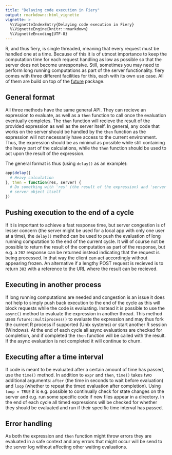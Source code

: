 ```yaml
---
title: "Delaying code execution in Fiery"
output: rmarkdown::html_vignette
vignette: >
  %\VignetteIndexEntry{Delaying code execution in Fiery}
  %\VignetteEngine{knitr::rmarkdown}
  %\VignetteEncoding{UTF-8}
---
```


R, and thus fiery, is single threaded, meaning that every request must be
handled one at a time. Because of this it is of utmost importance to keep the
computation time for each request handling as low as possible so that the
server does not become unresponsive. Still, sometimes you may need to perform
long running computations as part of the server functionality. fiery comes
with three different facilities for this, each with its own use case. All of
them are build on top of the [future](https://github.com/HenrikBengtsson/future)
package.

## General format
All three methods have the same general API. They can recieve an expression
to evaluate, as well as a `then` function to call once the evaluation
eventually completes. The `then` function will recieve the result of the
provided expression as well as the server itself. In general, any code that
works on the server should be handled by the `then` function as the
expression will not necessarily have access to the current environment. Thus,
the expression should be as minimal as possible while still containing the
heavy part of the calculations, while the `then` function should be used to
act upon the result of the expression.

The general format is thus (using `delay()` as an example):

```r
app$delay({
  # Heavy calculation
}, then = function(res, server) {
  # Do something with 'res' (the result of the expression) and 'server' the 
  # server object itself
})
```

## Pushing execution to the end of a cycle
If it is important to achieve a fast response time, but server congestion is
of lesser concern (the server might be used for a local app with only one
user at a time), the `delay()` method can be used to push the evaluation of
long running computation to the end of the current cycle. It will of course
not be possible to return the result of the computation as part of the 
response, but e.g. a `202` response can be returned instead indicating that
the request is being processed. In that way the client can act accordingly 
without appearing frozen. An alternative if a lengthy POST request is 
recieved is to return `303` with a reference to the URL where the result can
be recieved.

## Executing in another process
If long running computations are needed and congestion is an issue it does
not help to simply push back execution to the end of the cycle as this will 
block requests while the code is evaluating. Instead it is possible to use 
the `async()` method to evaluate the expression in another thread. This 
method uses `future::multiprocess()` to evaluate the expression and may thus 
fork the current R process if supported (Unix systems) or start another R
session (Windows). At the end of each cycle all async evaluations are checked
for completion, and if completed the `then` function will be called with the
result. If the async evaluation is not completed it will continue to churn.

## Executing after a time interval
If code is meant to be evaluated after a certain amount of time has passed,
use the `time()` method. In addition to `expr` and `then`, `time()` takes two
additional arguments: `after` (the time in seconds to wait before evaluation)
and `loop` (whether to repeat the timed evaluation after completion). Using
`loop = TRUE` it is e.g. possible to continually check for state changes on
the server and e.g. run some specific code if new files appear in a 
directory. In the end of each cycle all timed expressions will be checked for
whether they should be evaluated and run if their specific time interval has
passed.

## Error handling
As both the expression and `then` function might throw errors they are 
evaluated in a safe context and any errors that might occur will be send to 
the server log without affecting other waiting evaluations.
